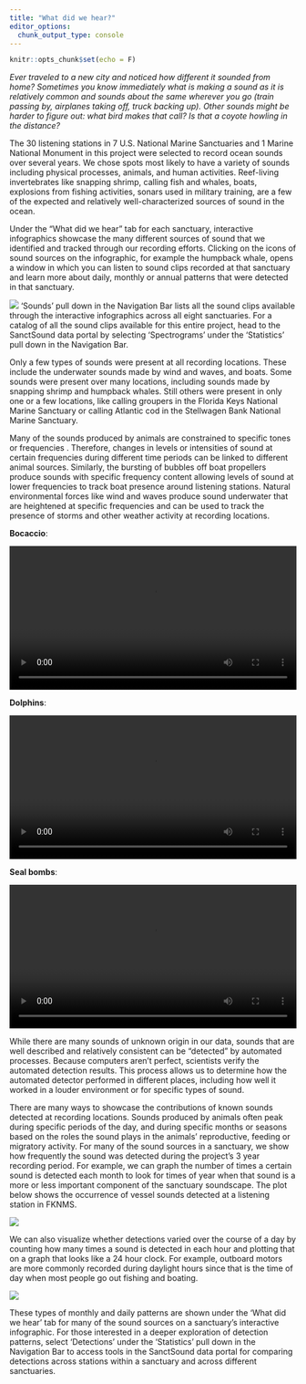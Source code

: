 ```yaml
---
title: "What did we hear?"
editor_options: 
  chunk_output_type: console
---
```


```r
knitr::opts_chunk$set(echo = F)
```

_Ever traveled to a new city and noticed how different it sounded from home? Sometimes you know immediately what is making a sound as it is relatively common and sounds about the same wherever you go (train passing by, airplanes taking off, truck backing up). Other sounds might be harder to figure out: what bird makes that call? Is that a coyote howling in the distance?_

The 30 listening stations in 7 U.S. National Marine Sanctuaries and 1 Marine National Monument in this project were selected to record ocean sounds over several years. We chose spots most likely to have a variety of sounds including physical processes, animals, and human activities. Reef-living invertebrates like snapping shrimp, calling fish and whales, boats, explosions from fishing activities, sonars used in military training, are a few of the expected and relatively well-characterized sources of sound in the ocean.

Under the “What did we hear” tab for each sanctuary, interactive infographics showcase the many different sources of sound that we identified and tracked through our recording efforts. Clicking on the icons of sound sources on the infographic, for example the humpback whale, opens a window in which you can listen to sound clips recorded at that sanctuary and learn more about daily, monthly or annual patterns that were detected in that sanctuary.

![](./images/infographic_modals_tutorial.png)
‘Sounds’ pull down in the Navigation Bar lists all the sound clips available through the interactive infographics across all eight sanctuaries. For a catalog of all the sound clips available for this entire project, head to the SanctSound data portal by selecting ‘Spectrograms’ under the ‘Statistics’ pull down in the Navigation Bar.

Only a few types of sounds were present at all recording locations. These include the underwater sounds made by wind and waves, and boats. Some sounds were present over many locations, including sounds made by snapping shrimp and humpback whales. Still others were present in only one or a few locations, like calling groupers in the Florida Keys National Marine Sanctuary or calling Atlantic cod in the Stellwagen Bank National Marine Sanctuary.

Many of the sounds produced by animals are constrained to specific tones or frequencies . Therefore, changes in levels or intensities of sound at certain frequencies during different time periods can be linked to different animal sources. Similarly, the bursting of bubbles off boat propellers produce sounds with specific frequency content allowing levels of sound at lower frequencies to track boat presence around listening stations. Natural environmental forces like wind and waves produce sound underwater that are heightened at specific frequencies and can be used to track the presence of storms and other weather activity at recording locations.

<div class='row'>
<div class='col-xs-6'>

**Bocaccio**:

<video controls width="100%">
<source src="./files/SanctSound_CI01_Bocaccio_20181101.mp4" type="video/mp4">
Your browser does not support the video tag.
</video>
  
</div>
<div class='col-xs-6'>

**Dolphins**:
  
<video controls width="100%">
<source src="./files/SanctSound_CI01_03_dolphins_20190904T064203Z.mp4" type="video/mp4">
Your browser does not support the video tag.
</video>

</div> <!-- end: col -->
</div> <!-- end: row -->

<div class='row'>
<div class='col-xs-12'>

**Seal bombs**:

<video width="100%" controls>
<source src="./files/SanctSound_CI05_02_SealBomb_20190405T110516.mp4" type="video/mp4">
Your browser does not support the video tag.
</video>

</div> <!-- end: col -->
</div> <!-- end: row -->


While there are many sounds of unknown origin in our data, sounds that are well described and relatively consistent can be “detected” by automated processes. Because computers aren’t perfect, scientists verify the automated detection results. This process allows us to determine how the automated detector performed in different places, including how well it worked in a louder environment or for specific types of sound.

There are many ways to showcase the contributions of known sounds detected at recording locations. Sounds produced by animals often peak during specific periods of the day, and during specific months or seasons based on the roles the sound plays in the animals’ reproductive, feeding or migratory  activity. For many of the sound sources in a sanctuary, we show how frequently the sound was detected during the project’s 3 year recording period. For example, we can graph the number of times a certain sound is detected each month to look for times of year when that sound is a more or less important component of the sanctuary soundscape. The plot below shows the occurrence of vessel sounds detected at a listening station in FKNMS.

![](./images/humpback_monthly_detections_tutorial_mockup.png)

We can also visualize whether detections varied over the course of a day by counting how many times a sound is detected in each hour and plotting that on a graph that looks like a 24 hour clock. For example, outboard motors are more commonly recorded during daylight hours since that is the time of day when most people go out fishing and boating.

![](./images/humpback_daily_detections_tutorial mockup.png)

These types of monthly and daily patterns are shown under the ‘What did we hear’ tab for many of the sound sources on a sanctuary’s interactive infographic. For those interested in a deeper exploration of detection patterns, select ‘Detections’ under the ‘Statistics’ pull down in the Navigation Bar to access tools in the SanctSound data portal for comparing detections across stations within a sanctuary and across different sanctuaries.
